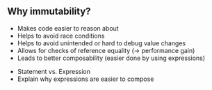 ## Why immutability?

<ul>

<Appear>

<li> Makes code easier to reason about </li>
<li> Helps to avoid race conditions </li>
<li> Helps to avoid unintended or hard to debug value changes </li>
<li> Allows for checks of reference equality (-> performance gain) </li>
<li> Leads to better composability (easier done by using expressions) </li>

</Appear>

</ul>

<Notes>

* Statement vs. Expression
* Explain why expressions are easier to compose

</Notes>
